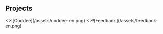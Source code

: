 
<Contents />

<Contribution />

## Projects

<div class="mt-4 grid grid-cols-1 gap-4 sm:grid-cols-2">
  <Card.Link title="Coddee" href="https://coddee.dev">
    <>![Coddee](/assets/coddee-en.png)</>
  </Card.Link>
  <Card.Link title="Feedbank" href="https://feedbank.app/en">
    <>![Feedbank](/assets/feedbank-en.png)</>
  </Card.Link>
</div>

<Comment />
